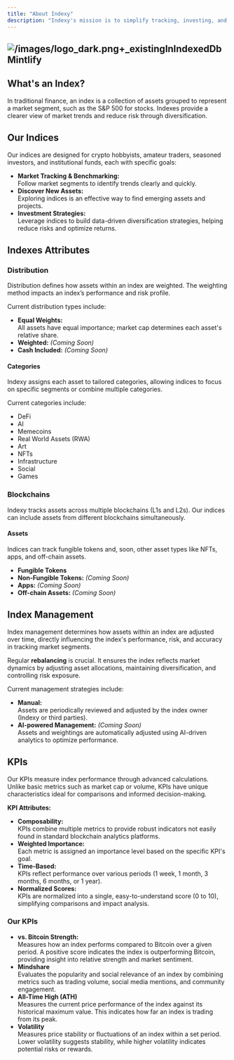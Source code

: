 ```yaml
---
title: "About Indexy"
description: "Indexy's mission is to simplify tracking, investing, and learning about crypto markets. Today, following crypto markets is outdated. With new sectors emerging across multiple blockchains, tracking individual coins isn't enough. We need smarter tools to spot trends, reduce risk, and understand market dynamics clearly."
---
```


## ![/images/logo_dark.png+\_existingInIndexedDbMintlify](/images/logo_dark.png)

## What's an Index?

In traditional finance, an index is a collection of assets grouped to represent a market segment, such as the S&P 500 for stocks. Indexes provide a clearer view of market trends and reduce risk through diversification.

## Our Indices

Our indices are designed for crypto hobbyists, amateur traders, seasoned investors, and institutional funds, each with specific goals:

- **Market Tracking & Benchmarking:**\
  Follow market segments to identify trends clearly and quickly.
- **Discover New Assets:**\
  Exploring indices is an effective way to find emerging assets and projects.
- **Investment Strategies:**\
  Leverage indices to build data-driven diversification strategies, helping reduce risks and optimize returns.

## Indexes Attributes

### Distribution

Distribution defines how assets within an index are weighted. The weighting method impacts an index’s performance and risk profile.

Current distribution types include:

- **Equal Weights:**\
  All assets have equal importance; market cap determines each asset's relative share.
- **Weighted:** _(Coming Soon)_
- **Cash Included:** _(Coming Soon)_

#### Categories

Indexy assigns each asset to tailored categories, allowing indices to focus on specific segments or combine multiple categories.

Current categories include:

- DeFi
- AI
- Memecoins
- Real World Assets (RWA)
- Art
- NFTs
- Infrastructure
- Social
- Games

### Blockchains

Indexy tracks assets across multiple blockchains (L1s and L2s). Our indices can include assets from different blockchains simultaneously.

#### Assets

Indices can track fungible tokens and, soon, other asset types like NFTs, apps, and off-chain assets.

- **Fungible Tokens**
- **Non-Fungible Tokens:** _(Coming Soon)_
- **Apps:** _(Coming Soon)_
- **Off-chain Assets:** _(Coming Soon)_

## Index Management

Index management determines how assets within an index are adjusted over time, directly influencing the index's performance, risk, and accuracy in tracking market segments.

Regular **rebalancing** is crucial. It ensures the index reflects market dynamics by adjusting asset allocations, maintaining diversification, and controlling risk exposure.

Current management strategies include:

- **Manual:**\
  Assets are periodically reviewed and adjusted by the index owner (Indexy or third parties).
- **AI-powered Management:** _(Coming Soon)_\
  Assets and weightings are automatically adjusted using AI-driven analytics to optimize performance.

## KPIs

Our KPIs measure index performance through advanced calculations. Unlike basic metrics such as market cap or volume, KPIs have unique characteristics ideal for comparisons and informed decision-making.

**KPI Attributes:**

- **Composability:**\
  KPIs combine multiple metrics to provide robust indicators not easily found in standard blockchain analytics platforms.
- **Weighted Importance:**\
  Each metric is assigned an importance level based on the specific KPI's goal.
- **Time-Based:**\
  KPIs reflect performance over various periods (1 week, 1 month, 3 months, 6 months, or 1 year).
- **Normalized Scores:**\
  KPIs are normalized into a single, easy-to-understand score (0 to 10), simplifying comparisons and impact analysis.

### Our KPIs

- **vs. Bitcoin Strength:**\
  Measures how an index performs compared to Bitcoin over a given period. A positive score indicates the index is outperforming Bitcoin, providing insight into relative strength and market sentiment.
- **Mindshare**\
  Evaluates the popularity and social relevance of an index by combining metrics such as trading volume, social media mentions, and community engagement.
- **All-Time High (ATH)**\
  Measures the current price performance of the index against its historical maximum value. This indicates how far an index is trading from its peak.
- **Volatility**\
  Measures price stability or fluctuations of an index within a set period. Lower volatility suggests stability, while higher volatility indicates potential risks or rewards.